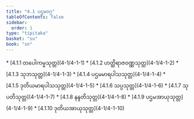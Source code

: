 ```yaml
---
title: "4.1 ပဌမဝဂ္ဂ"
tableOfContents: false
sidebar:
  order: 1
type: "tipitaka"
basket: "su"
book: "sn"
---
```



<DynamicBreadcrumb />



<TableOfContents book="sn" section="4.1">
* [4.1.1 တပေါကမ္မသုတ္တ](4-1/4-1-1)
* [4.1.2 ဟတ္ထိရာဇဝဏ္ဏသုတ္တ](4-1/4-1-2)
* [4.1.3 သုဘသုတ္တ](4-1/4-1-3)
* [4.1.4 ပဌမမာရပါသသုတ္တ](4-1/4-1-4)
* [4.1.5 ဒုတိယမာရပါသသုတ္တ](4-1/4-1-5)
* [4.1.6 သပ္ပသုတ္တ](4-1/4-1-6)
* [4.1.7 သုပတိသုတ္တ](4-1/4-1-7)
* [4.1.8 နန္ဒတိသုတ္တ](4-1/4-1-8)
* [4.1.9 ပဌမအာယုသုတ္တ](4-1/4-1-9)
* [4.1.10 ဒုတိယအာယုသုတ္တ](4-1/4-1-10)
</TableOfContents>